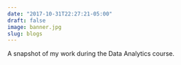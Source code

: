 ```yaml
---
date: "2017-10-31T22:27:21-05:00"
draft: false
image: banner.jpg
slug: blogs
---
```


A snapshot of my work during the Data Analytics course.